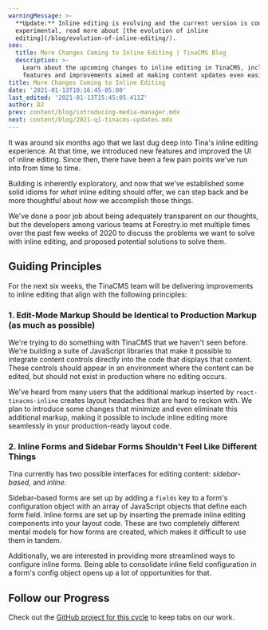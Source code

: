 ```yaml
---
warningMessage: >-
  **Update:** Inline editing is evolving and the current version is considered
  experimental, read more about [the evolution of inline
  editing](/blog/evolution-of-inline-editing/).
seo:
  title: More Changes Coming to Inline Editing | TinaCMS Blog
  description: >-
    Learn about the upcoming changes to inline editing in TinaCMS, including new
    features and improvements aimed at making content updates even easier.
title: More Changes Coming to Inline Editing
date: '2021-01-13T10:16:45-05:00'
last_edited: '2021-01-13T15:45:05.411Z'
author: DJ
prev: content/blog/introducing-media-manager.mdx
next: content/blog/2021-q1-tinacms-updates.mdx
---
```


It was around six months ago that we last dug deep into Tina's inline editing experience. At that time, we introduced new features and improved the UI of inline editing. Since then, there have been a few pain points we've run into from time to time.

Building is inherently exploratory, and now that we've established some solid idioms for *what* inline editing should offer, we can step back and be more thoughtful about *how* we accomplish those things.

We've done a poor job about being adequately transparent on our thoughts, but the developers among various teams at Forestry.io met multiple times over the past few weeks of 2020 to discuss the problems we want to solve with inline editing, and proposed potential solutions to solve them.

## Guiding Principles

For the next six weeks, the TinaCMS team will be delivering improvements to inline editing that align with the following principles:

### 1. Edit-Mode Markup Should be Identical to Production Markup (as much as possible)

We're trying to do something with TinaCMS that we haven't seen before. We're building a suite of JavaScript libraries that make it possible to integrate content controls directly into the code that displays that content. These controls should appear in an environment where the content can be edited, but should not exist in production where no editing occurs.

We've heard from many users that the additional markup inserted by `react-tinacms-inline` creates layout headaches that are hard to reckon with. We plan to introduce some changes that minimize and even eliminate this additional markup, making it possible to include inline editing more seamlessly in your production-ready layout code.

### 2. Inline Forms and Sidebar Forms Shouldn't Feel Like Different Things

Tina currently has two possible interfaces for editing content: *sidebar-based*, and *inline*.

Sidebar-based forms are set up by adding a `fields` key to a form's configuration object with an array of JavaScript objects that define each form field. Inline forms are set up by inserting the premade inline editing components into your layout code. These are two completely different mental models for how forms are created, which makes it difficult to use them in tandem.

Additionally, we are interested in providing more streamlined ways to configure inline forms. Being able to consolidate inline field configuration in a form's config object opens up a lot of opportunities for that.

## Follow our Progress

Check out the [GitHub project for this cycle](https://github.com/tinacms/tinacms/projects/9) to keep tabs on our work.
